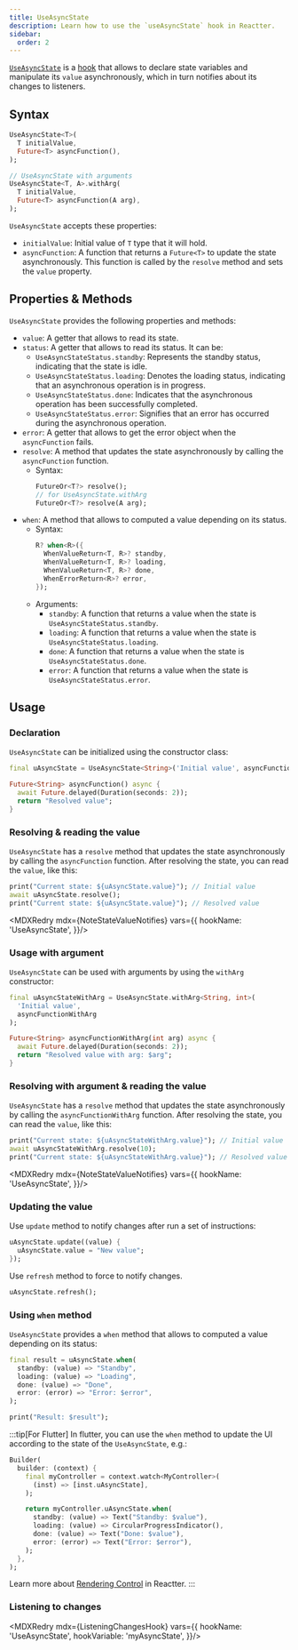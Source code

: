 ```yaml
---
title: UseAsyncState
description: Learn how to use the `useAsyncState` hook in Reactter.
sidebar:
  order: 2
---
```


<HT><a href="https://pub.dev/documentation/reactter/latest/reactter/UseAsyncState-class.html">`UseAsyncState`</a></HT> is a [hook](/reactter/core_concepts/hooks) that allows to declare state variables and manipulate its `value` asynchronously, which in turn notifies about its changes to listeners.

## Syntax

```dart
UseAsyncState<T>(
  T initialValue,
  Future<T> asyncFunction(),
);

// UseAsyncState with arguments
UseAsyncState<T, A>.withArg(
  T initialValue,
  Future<T> asyncFunction(A arg),
);
```

<HT>`UseAsyncState`</HT> accepts these properties:

- `initialValue`: Initial value of <HT>`T`</HT> type that it will hold.
- <HM>`asyncFunction`</HM>: A function that returns a <HT>`Future<T>`</HT> to update the state asynchronously.
  This function is called by the <HM>`resolve`</HM> method and sets the `value` property.

## Properties & Methods

<HT>`UseAsyncState`</HT> provides the following properties and methods:

- `value`: A getter that allows to read its state.
- `status`: A getter that allows to read its status. It can be:
  - <HE>`UseAsyncStateStatus.standby`</HE>: Represents the standby status, indicating that the state is idle.
  - <HE>`UseAsyncStateStatus.loading`</HE>: Denotes the loading status, indicating that an asynchronous operation is in progress.
  - <HE>`UseAsyncStateStatus.done`</HE>: Indicates that the asynchronous operation has been successfully completed.
  - <HE>`UseAsyncStateStatus.error`</HE>: Signifies that an error has occurred during the asynchronous operation.
- `error`: A getter that allows to get the error object when the <HM>`asyncFunction`</HM> fails.
- <HM>`resolve`</HM>: A method that updates the state asynchronously by calling the <HM>`asyncFunction`</HM> function.
  - Syntax:
    ```dart
    FutureOr<T?> resolve();
    // for UseAsyncState.withArg
    FutureOr<T?> resolve(A arg);
    ```
- <HM>`when`</HM>: A method that allows to computed a value depending on its status.
  - Syntax:
    ```dart
    R? when<R>({
      WhenValueReturn<T, R>? standby,
      WhenValueReturn<T, R>? loading,
      WhenValueReturn<T, R>? done,
      WhenErrorReturn<R>? error,
    });
    ```
  - Arguments:
    - <HM>`standby`</HM>: A function that returns a value when the state is <HE>`UseAsyncStateStatus.standby`</HE>.
    - <HM>`loading`</HM>: A function that returns a value when the state is <HE>`UseAsyncStateStatus.loading`</HE>.
    - <HM>`done`</HM>: A function that returns a value when the state is <HE>`UseAsyncStateStatus.done`</HE>.
    - <HM>`error`</HM>: A function that returns a value when the state is <HE>`UseAsyncStateStatus.error`</HE>.

<StateMethodsLite />

## Usage

### Declaration

<HT>`UseAsyncState`</HT> can be initialized using the constructor class:

```dart "UseAsyncState"
final uAsyncState = UseAsyncState<String>('Initial value', asyncFunction);

Future<String> asyncFunction() async {
  await Future.delayed(Duration(seconds: 2));
  return "Resolved value";
}
```

### Resolving & reading the value

<HT>`UseAsyncState`</HT> has a <HM>`resolve`</HM> method that updates the state asynchronously by calling the <HM>`asyncFunction`</HM> function.
After resolving the state, you can read the `value`, like this:

```dart
print("Current state: ${uAsyncState.value}"); // Initial value
await uAsyncState.resolve();
print("Current state: ${uAsyncState.value}"); // Resolved value
```

<MDXRedry mdx={NoteStateValueNotifies} vars={{
  hookName: 'UseAsyncState',
}}/>

### Usage with argument

<HT>`UseAsyncState`</HT> can be used with arguments by using the <HM>`withArg`</HM> constructor:

```dart
final uAsyncStateWithArg = UseAsyncState.withArg<String, int>(
  'Initial value',
  asyncFunctionWithArg
);

Future<String> asyncFunctionWithArg(int arg) async {
  await Future.delayed(Duration(seconds: 2));
  return "Resolved value with arg: $arg";
}
```

### Resolving with argument & reading the value

<HT>`UseAsyncState`</HT> has a <HM>`resolve`</HM> method that updates the state asynchronously by calling the <HM>`asyncFunctionWithArg`</HM> function.
After resolving the state, you can read the `value`, like this:

```dart
print("Current state: ${uAsyncStateWithArg.value}"); // Initial value
await uAsyncStateWithArg.resolve(10);
print("Current state: ${uAsyncStateWithArg.value}"); // Resolved value with arg: 10
```

<MDXRedry mdx={NoteStateValueNotifies} vars={{
  hookName: 'UseAsyncState',
}}/>

### Updating the value

Use <HM>`update`</HM> method to notify changes after run a set of instructions:

```dart
uAsyncState.update((value) {
  uAsyncState.value = "New value";
});
```

Use <HM>`refresh`</HM> method to force to notify changes.

```dart
uAsyncState.refresh();
```

### Using `when` method

<HT>`UseAsyncState`</HT> provides a <HM>`when`</HM> method that allows to computed a value depending on its status:

```dart
final result = uAsyncState.when(
  standby: (value) => "Standby",
  loading: (value) => "Loading",
  done: (value) => "Done",
  error: (error) => "Error: $error",
);

print("Result: $result");
```
:::tip[For Flutter]
In flutter, you can use the <HM>`when`</HM> method to update the UI according to the state of the <HT>`UseAsyncState`</HT>, e.g.:

```dart "uAsyncState" "when"
Builder(
  builder: (context) {
    final myController = context.watch<MyController>(
      (inst) => [inst.uAsyncState],
    );

    return myController.uAsyncState.when(
      standby: (value) => Text("Standby: $value"),
      loading: (value) => CircularProgressIndicator(),
      done: (value) => Text("Done: $value"),
      error: (error) => Text("Error: $error"),
    );
  },
);
```

Learn more about [Rendering Control](/reactter/core_concepts/rendering_control) in Reactter.
:::

### Listening to changes

<MDXRedry mdx={ListeningChangesHook} vars={{
  hookName: 'UseAsyncState',
  hookVariable: 'myAsyncState',
}}/>
